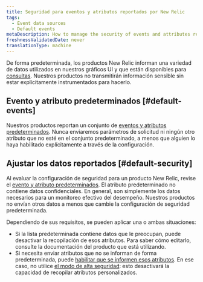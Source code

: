 ```yaml
---
title: Seguridad para eventos y atributos reportados por New Relic
tags:
  - Event data sources
  - Default events
metaDescription: How to manage the security of events and attributes reported to New Relic.
freshnessValidatedDate: never
translationType: machine
---
```


De forma predeterminada, los productos New Relic informan una variedad de datos utilizados en nuestros gráficos UI y que están disponibles para [consultas](/docs/using-new-relic/data/understand-data/query-new-relic-data). Nuestros productos no transmitirán información sensible sin estar explícitamente instrumentados para hacerlo.

## Evento y atributo predeterminados [#default-events]

Nuestros productos reportan un conjunto de [eventos y atributos predeterminados](/docs/insights/insights-data-sources/default-data/insights-default-data-other-new-relic-products). Nunca enviaremos parámetros de solicitud ni ningún otro atributo que no esté en el conjunto predeterminado, a menos que alguien lo haya habilitado explícitamente a través de la configuración.

## Ajustar los datos reportados [#default-security]

Al evaluar la configuración de seguridad para un producto New Relic, revise el [evento y atributo predeterminados](/docs/insights/insights-data-sources/default-data/insights-default-data-other-new-relic-products). El atributo predeterminado no contiene datos confidenciales. En general, son simplemente los datos necesarios para un monitoreo efectivo del desempeño. Nuestros productos no envían otros datos a menos que cambie la configuración de seguridad predeterminada.

Dependiendo de sus requisitos, se pueden aplicar una o ambas situaciones:

* Si la lista predeterminada contiene datos que le preocupan, puede desactivar la recopilación de esos atributos. Para saber cómo editarlo, consulte la documentación del producto que está utilizando.
* Si necesita enviar atributos que no se informan de forma predeterminada, puede [habilitar que se informen esos atributos](/docs/insights/insights-data-sources/custom-data/send-custom-data-insights). En ese caso, no utilice [el modo de alta seguridad](/docs/accounts-partnerships/accounts/security/high-security): esto desactivará la capacidad de recopilar atributos personalizados.

